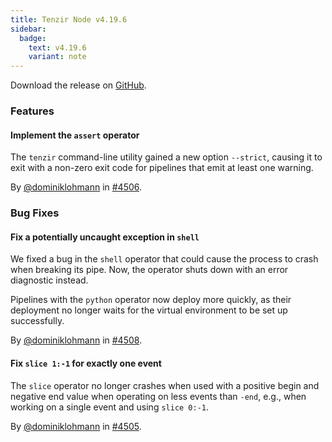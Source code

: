 ```yaml
---
title: Tenzir Node v4.19.6
sidebar:
  badge:
    text: v4.19.6
    variant: note
---
```


Download the release on [GitHub](https://github.com/tenzir/tenzir/releases/tag/v4.19.6).

### Features

#### Implement the `assert` operator

The `tenzir` command-line utility gained a new option `--strict`, causing it to
exit with a non-zero exit code for pipelines that emit at least one warning.

By [@dominiklohmann](https://github.com/dominiklohmann) in [#4506](https://github.com/tenzir/tenzir/pull/4506).

### Bug Fixes

#### Fix a potentially uncaught exception in `shell`

We fixed a bug in the `shell` operator that could cause the process to crash
when breaking its pipe. Now, the operator shuts down with an error diagnostic
instead.

Pipelines with the `python` operator now deploy more quickly, as their
deployment no longer waits for the virtual environment to be set up
successfully.

By [@dominiklohmann](https://github.com/dominiklohmann) in [#4508](https://github.com/tenzir/tenzir/pull/4508).

#### Fix `slice 1:-1` for exactly one event

The `slice` operator no longer crashes when used with a positive begin and
negative end value when operating on less events than `-end`, e.g., when working
on a single event and using `slice 0:-1`.

By [@dominiklohmann](https://github.com/dominiklohmann) in [#4505](https://github.com/tenzir/tenzir/pull/4505).
